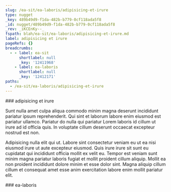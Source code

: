 ```yaml
---
slug: /ea-sit/ea-laboris/adipisicing-et-irure
type: nugget
_key: 489b49d9-f1da-482b-b779-0cf118ada5f8
_id: nugget/489b49d9-f1da-482b-b779-0cf118ada5f8
_rev: _iKCEnKy--_
fspath: blah/ea-sit/ea-laboris/adipisicing-et-irure.md
label: adipisicing et irure
pageRefs: {}
breadcrumbs:
  - - label: ea-sit
      shortlabel: null
      _key: '12411968'
    - label: ea-laboris
      shortlabel: null
      _key: '12412171'
paths:
  - /ea-sit/ea-laboris/adipisicing-et-irure
---
```


<NuggetArea>
<Nugget slug="/ea-sit/ea-laboris/adipisicing-et-irure" type="nugget" _key="489b49d9-f1da-482b-b779-0cf118ada5f8" _id="nugget/489b49d9-f1da-482b-b779-0cf118ada5f8" _rev="_iKCEnKy--_" fspath="blah/ea-sit/ea-laboris/adipisicing-et-irure.md" label="adipisicing et irure" paths="/ea-sit/ea-laboris/adipisicing-et-irure">
<NuggetBody>
### adipisicing et irure

Sunt nulla amet culpa aliqua commodo minim magna deserunt incididunt pariatur ipsum reprehenderit. Qui sint et laborum labore enim eiusmod est pariatur ullamco. Pariatur do nulla qui pariatur Lorem laboris id cillum ut irure ad id officia quis. In voluptate cillum deserunt occaecat excepteur nostrud est non.

Adipisicing nulla elit qui ut. Labore sint consectetur veniam eu ut ea nisi eiusmod irure ut aute excepteur eiusmod. Quis irure irure sit sunt eu cupidatat qui incididunt officia mollit ex velit eu. Tempor est veniam sunt minim magna pariatur laboris fugiat et mollit proident cillum aliquip. Mollit ea non proident incididunt dolore minim et esse dolor sint. Magna aliquip cillum cillum et consequat amet esse anim exercitation labore enim mollit pariatur elit.

</NuggetBody>
<Breadcrumbs>
<Crumbs>
<Crumb _key="12411968" label="ea-sit" /><Crumb _key="12412171" label="ea-laboris" />
</Crumbs>
</Breadcrumbs>
</Nugget>

<NuggetsInbound>
</NuggetsInbound>
<NuggetsOutbound>
</NuggetsOutbound>
</NuggetArea>
<PassagesInbound>
<Passage direction="inbound" type="passage" _key="12412171" _id="passage/12412171" _rev="_iKCEnKy---" label="ea-laboris" passage="ea-laboris" fspath="blah/ea-sit/ea-laboris" paths="/ea-sit/ea-laboris" slug="/ea-sit/ea-laboris">
<NuggetBody>
### ea-laboris

</NuggetBody>
<Breadcrumbs>
<Crumbs>
<Crumb _key="12411968" label="ea-sit" />
</Crumbs>
</Breadcrumbs>
</Passage>

</PassagesInbound>
<PassagesOutbound>
</PassagesOutbound>